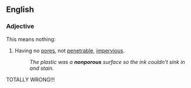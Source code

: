 ==English==

===Adjective===
{{en-adj}}
This means nothing:
#Having no [[pores]], not [[penetrable]], [[impervious]].
#:''The plastic was a '''nonporous''' surface so the ink couldn't sink in and stain.''
TOTALLY WRONG!!!